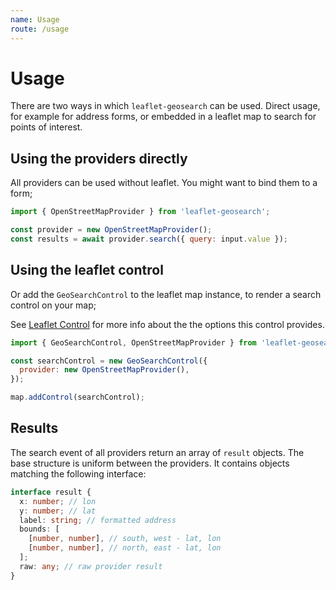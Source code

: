 ```yaml
---
name: Usage
route: /usage
---
```



# Usage

There are two ways in which `leaflet-geosearch` can be used. Direct usage, for example for address forms, or embedded in a leaflet map to search for points of interest.

## Using the providers directly

All providers can be used without leaflet. You might want to bind them to a form;

<Playground>
  <Search provider="OpenStreetMap" />
</Playground>

```js
import { OpenStreetMapProvider } from 'leaflet-geosearch';

const provider = new OpenStreetMapProvider();
const results = await provider.search({ query: input.value });
```

## Using the leaflet control

Or add the `GeoSearchControl` to the leaflet map instance, to render a search control on your map;

See [Leaflet Control](/leaflet-control) for more info about the the options this control provides.

<Playground>
  <Map provider="OpenStreetMap" />
</Playground>

```js
import { GeoSearchControl, OpenStreetMapProvider } from 'leaflet-geosearch';

const searchControl = new GeoSearchControl({
  provider: new OpenStreetMapProvider(),
});

map.addControl(searchControl);
```

## Results

The search event of all providers return an array of `result` objects. The base structure is uniform between the providers. It contains objects matching the following interface:

```ts
interface result {
  x: number; // lon
  y: number; // lat
  label: string; // formatted address
  bounds: [
    [number, number], // south, west - lat, lon
    [number, number], // north, east - lat, lon
  ];
  raw: any; // raw provider result
}
```
